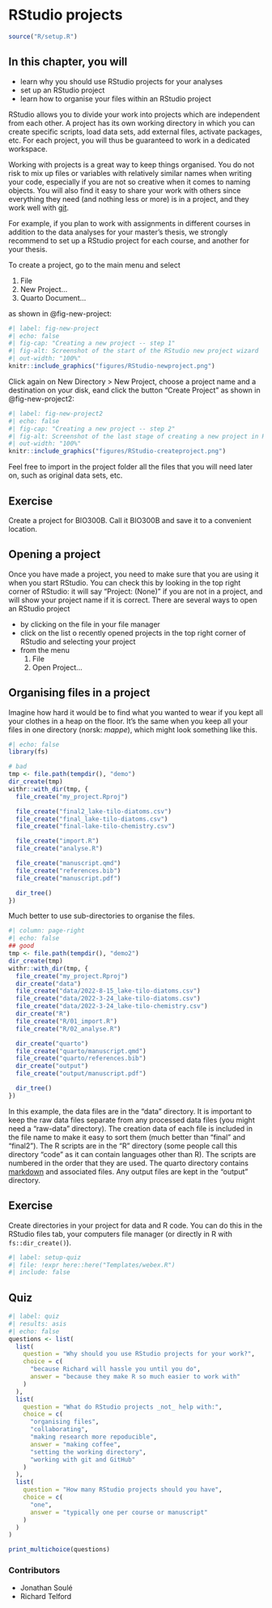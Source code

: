 # RStudio projects {#sec-working-project}

```r
source("R/setup.R")
```

::: callout-note
## In this chapter, you will

- learn why you should use RStudio projects for your analyses
- set up an RStudio project
- learn how to organise your files within an RStudio project
:::

RStudio allows you to divide your work into projects which are independent from each other.
A project has its own working directory in which you can create specific scripts, load data sets, add external files, activate packages, etc.
For each project, you will thus be guaranteed to work in a dedicated workspace.

Working with projects is a great way to keep things organised.
You do not risk to mix up files or variables with relatively similar names when writing your code, especially if you are not so creative when it comes to naming objects.
You will also find it easy to share your work with others since everything they need (and nothing less or more) is in a project, and they work well with [git](https://biostats-r.github.io/biostats/github/index.html).

For example, if you plan to work with assignments in different courses in addition to the data analyses for your master's thesis, we strongly recommend to set up a RStudio project for each course, and another for your thesis.

To create a project, go to the main menu and select 

<ol class="breadcrumb">
  <li class="breadcrumb-item">File</li>
  <li class="breadcrumb-item">New Project...</li>
  <li class="breadcrumb-item">Quarto Document...</li>
</ol>
as shown in @fig-new-project:

```r
#| label: fig-new-project
#| echo: false
#| fig-cap: "Creating a new project -- step 1"
#| fig-alt: Screenshot of the start of the RStudio new project wizard
#| out-width: "100%"
knitr::include_graphics("figures/RStudio-newproject.png")
```

Click again on New Directory \> New Project, choose a project name and a destination on your disk, eand click the button "Create Project" as shown in @fig-new-project2:

```r
#| label: fig-new-project2
#| echo: false
#| fig-cap: "Creating a new project -- step 2"
#| fig-alt: Screenshot of the last stage of creating a new project in RStudio
#| out-width: "100%"
knitr::include_graphics("figures/RStudio-createproject.png")
```

Feel free to import in the project folder all the files that you will need later on, such as original data sets, etc.

::: callout-note
## Exercise 

Create a project for BIO300B.
Call it BIO300B and save it to a convenient location.
:::

## Opening a project

Once you have made a project, you need to make sure that you are using it when you start RStudio. 
You can check this by looking in the top right corner of RStudio: it will say "Project: (None)" if you are not in a project, and will show your project name if it is correct.
There are several ways to open an RStudio project
 
- by clicking on the file in your file manager
- click on the list o recently opened projects in the top right corner of RStudio and selecting your project
- from the menu
<ol class="breadcrumb">
  <li class="breadcrumb-item">File</li>
  <li class="breadcrumb-item">Open Project...</li>
</ol>



## Organising files in a project

Imagine how hard it would be to find what you wanted to wear if you kept all your clothes in a heap on the floor. 
It's the same when you keep all your files in one directory (norsk: _mappe_), which might look something like this.

```r
#| echo: false
library(fs)

# bad
tmp <- file.path(tempdir(), "demo")
dir_create(tmp)
withr::with_dir(tmp, {
  file_create("my_project.Rproj")

  file_create("final2_lake-tilo-diatoms.csv")
  file_create("final_lake-tilo-diatoms.csv")
  file_create("final-lake-tilo-chemistry.csv")

  file_create("import.R")
  file_create("analyse.R")

  file_create("manuscript.qmd")
  file_create("references.bib")
  file_create("manuscript.pdf")

  dir_tree()
})
```

Much better to use sub-directories to organise the files.

```r
#| column: page-right
#| echo: false
## good
tmp <- file.path(tempdir(), "demo2")
dir_create(tmp)
withr::with_dir(tmp, {
  file_create("my_project.Rproj")
  dir_create("data")
  file_create("data/2022-8-15_lake-tilo-diatoms.csv")
  file_create("data/2022-3-24_lake-tilo-diatoms.csv")
  file_create("data/2022-3-24_lake-tilo-chemistry.csv")
  dir_create("R")
  file_create("R/01_import.R")
  file_create("R/02_analyse.R")

  dir_create("quarto")
  file_create("quarto/manuscript.qmd")
  file_create("quarto/references.bib")
  dir_create("output")
  file_create("output/manuscript.pdf")

  dir_tree()
})
```

In this example, the data files are in the "data" directory. 
It is important to keep the raw data files separate from any processed data files (you might need a "raw-data" directory).
The creation data of each file is included in the file name to make it easy to sort them (much better than "final" and "final2").
The R scripts are in the "R" directory (some people call this directory "code" as it can contain languages other than R). 
The scripts are numbered in the order that they are used.
The quarto directory contains [markdown](https://biostats-r.github.io/biostats/quarto/index.html) and associated files. 
Any output files are kept in the "output" directory.

::: callout-note
## Exercise 

Create directories in your project for data and R code. 
You can do this in the RStudio files tab, your computers file manager (or directly in R with `fs::dir_create()`).
:::

```r
#| label: setup-quiz
#| file: !expr here::here("Templates/webex.R")
#| include: false
```

::: {.callout-note} 
## Quiz

```r
#| label: quiz
#| results: asis
#| echo: false
questions <- list(
  list(
    question = "Why should you use RStudio projects for your work?",
    choice = c(
      "because Richard will hassle you until you do",
      answer = "because they make R so much easier to work with"
    )
  ),
  list(
    question = "What do RStudio projects _not_ help with:",
    choice = c(
      "organising files",
      "collaborating",
      "making research more repoducible",
      answer = "making coffee",
      "setting the working directory",
      "working with git and GitHub"
    )
  ),
  list(
    question = "How many RStudio projects should you have",
    choice = c(
      "one",
      answer = "typically one per course or manuscript"
    )
  )
)

print_multichoice(questions)
```
:::

::: {.column-margin}
### Contributors {.unlisted .unnumbered}

-   Jonathan Soulé
-   Richard Telford
:::
